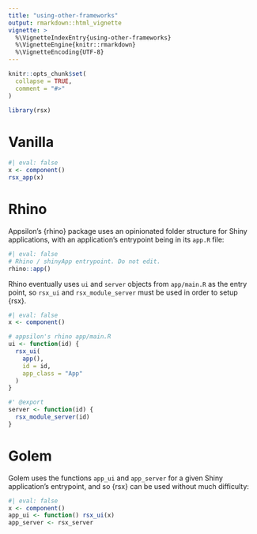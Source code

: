 ```yaml
---
title: "using-other-frameworks"
output: rmarkdown::html_vignette
vignette: >
  %\VignetteIndexEntry{using-other-frameworks}
  %\VignetteEngine{knitr::rmarkdown}
  %\VignetteEncoding{UTF-8}
---
```


```r
knitr::opts_chunk$set(
  collapse = TRUE,
  comment = "#>"
)
```

```r
library(rsx)
```

# Vanilla

```r
#| eval: false
x <- component()
rsx_app(x)
```

# Rhino

Appsilon's {rhino} package uses an opinionated folder structure for Shiny applications, with an application's entrypoint being in its `app.R` file:

```r
#| eval: false
# Rhino / shinyApp entrypoint. Do not edit.
rhino::app()
```

Rhino eventually uses `ui` and `server` objects from `app/main.R` as the entry point, so `rsx_ui` and `rsx_module_server` must be used in order to setup {rsx}.

```r
#| eval: false
x <- component()

# appsilon's rhino app/main.R
ui <- function(id) {
  rsx_ui(
    app(),
    id = id,
    app_class = "App"
  )
}

#' @export
server <- function(id) {
  rsx_module_server(id)
}

```

# Golem

Golem uses the functions `app_ui` and `app_server` for a given Shiny application's entrypoint, and so {rsx} can be used without much difficulty:

```r
#| eval: false
x <- component()
app_ui <- function() rsx_ui(x)
app_server <- rsx_server
```

